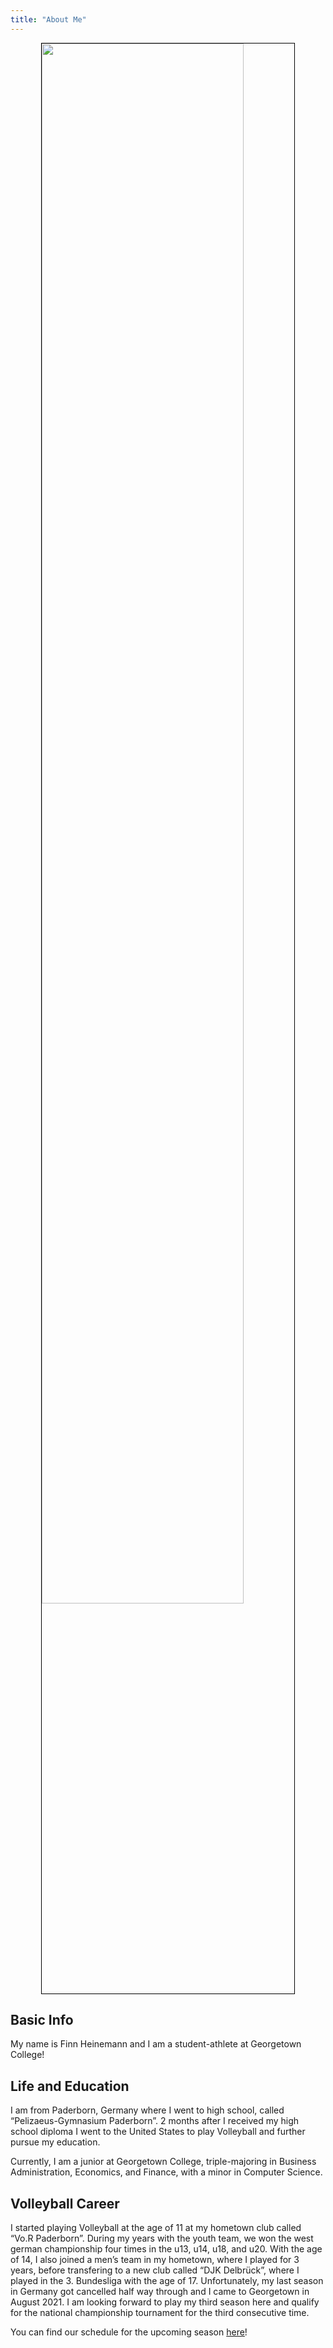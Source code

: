 ```yaml
---
title: "About Me"
---
```


<style>
.center 
{
  display: block !important; 
  margin-left: auto !important; 
  margin-right: auto !important;
  width: 80% !important;
}
img
{
    border: 0.1px solid #000000 !important;
}
</style>

<img src="/images/finn_volleyball.jpeg" class="center" style="border-radius: 0%;">

## Basic Info 

My name is Finn Heinemann and I am a student-athlete at Georgetown College!

## Life and Education

I am from Paderborn, Germany where I went to high school, called "Pelizaeus-Gymnasium Paderborn". 2 months after I received my high school diploma I went to the United States to play Volleyball and further pursue my education.

Currently, I am a junior at Georgetown College, triple-majoring in Business Administration, Economics, and Finance, with a minor in Computer Science.

## Volleyball Career

I started playing Volleyball at the age of 11 at my hometown club called "Vo.R Paderborn". During my years with the youth team, we won the west german championship four times in the u13, u14, u18, and u20. With the age of 14, I also joined a men's team in my hometown, where I played for 3 years, before transfering to a new club called "DJK Delbrück", where I played in the 3. Bundesliga with the age of 17. Unfortunately, my last season in Germany got cancelled half way through and I came to Georgetown in August 2021. I am looking forward to play my third season here and qualify for the national championship tournament for the third consecutive time.

You can find our schedule for the upcoming season [here](https://georgetowncollege.prestosports.com/sports/mvball/2023-24/schedule)!
